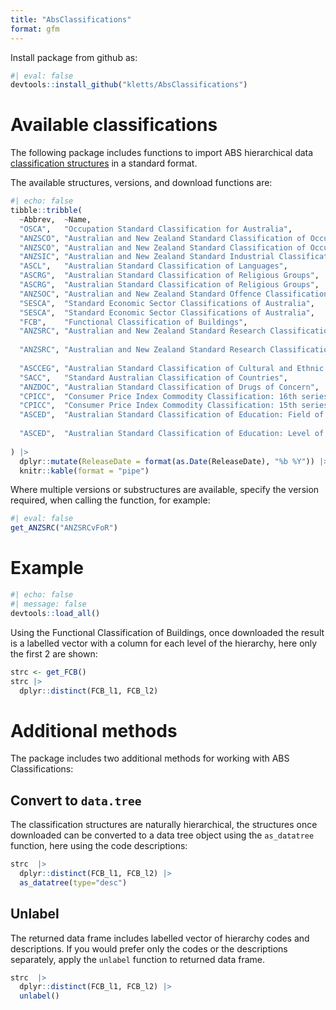 ```yaml
---
title: "AbsClassifications"
format: gfm
---
```


Install package from github as: 

```r
#| eval: false
devtools::install_github("kletts/AbsClassifications")
```

# Available classifications

The following package includes functions to import ABS hierarchical data [classification structures](https://www.abs.gov.au/statistics/classifications)
in a standard format.

The available structures, versions, and download functions are:

```r
#| echo: false
tibble::tribble(
  ~Abbrev,  ~Name,                                                              ~ReleaseDate, ~Version, ~Function,
  "OSCA",   "Occupation Standard Classification for Australia",                 "2024-12-06", "",            "get_OSCA",
  "ANZSCO", "Australian and New Zealand Standard Classification of Occupation", "2022-11-22", "ANZSCOv2022", "get_ANZSCO",
  "ANZSCO", "Australian and New Zealand Standard Classification of Occupation", "2021-11-23", "ANZSCOv2021", "get_ANZSCO",
  "ANZSIC", "Australian and New Zealand Standard Industrial Classification",    "2013-06-26", "",            "get_ANZSIC",
  "ASCL",   "Australian Standard Classification of Languages",                  "2025-03-25", "",            "get_ASCL",
  "ASCRG",  "Australian Standard Classification of Religious Groups",           "2024-03-26", "ASCRGv2024",  "get_ASCRG",
  "ASCRG",  "Australian Standard Classification of Religious Groups",           "2016-07-18", "ASCRGv2016",  "get_ASCRG",
  "ANZSOC", "Australian and New Zealand Standard Offence Classification",       "2023-11-30", "",            "get_ANZSOC",
  "SESCA",  "Standard Economic Sector Classifications of Australia",            "2021-12-03", "SISCAv2021",  "get_SESCA",
  "SESCA",  "Standard Economic Sector Classifications of Australia",            "2008-03-31", "SISCAv2008",  "get_SESCA",
  "FCB",    "Functional Classification of Buildings",                           "2021-01-21", "",            "get_FCB",
  "ANZSRC", "Australian and New Zealand Standard Research Classification: Field of Research",
                                                                                "2020-06-30", "ANZSRCvFoR", "get_ANZSRC",
  "ANZSRC", "Australian and New Zealand Standard Research Classification: Socio-Economic Objectives",
                                                                                "2020-06-30", "ANZSRCvSEO", "get_ANZSRC",
  "ASCCEG", "Australian Standard Classification of Cultural and Ethnic Groups", "2019-12-18", "",           "get_ASCCEG",
  "SACC",   "Standard Australian Classification of Countries",                  "2016-06-27", "",           "get_SACC",
  "ANZDOC", "Australian Standard Classification of Drugs of Concern",           "2011-07-06", "",           "get_ANZDOC",
  "CPICC",  "Consumer Price Index Commodity Classification: 16th series",       "2011-07-04", "CPICCv16",   "get_CPICC",
  "CPICC",  "Consumer Price Index Commodity Classification: 15th series",       "2011-07-04", "CPICCv15",   "get_CPICC",
  "ASCED",  "Australian Standard Classification of Education: Field of Education",
                                                                                "2001-08-22", "ASCEDvField", "get_ASCED",
  "ASCED",  "Australian Standard Classification of Education: Level of Education",
                                                                                "2001-08-22", "ASCEDvLevel", "get_ASCED",
) |> 
  dplyr::mutate(ReleaseDate = format(as.Date(ReleaseDate), "%b %Y")) |> 
  knitr::kable(format = "pipe") 
```

Where multiple versions or substructures are available, specify the version required, when calling the function, for example: 

```r
#| eval: false
get_ANZSRC("ANZSRCvFoR")
```

# Example 

```r
#| echo: false
#| message: false
devtools::load_all()
```

Using the Functional Classification of Buildings, once downloaded the result is a labelled vector with a column for each level of the hierarchy, here only the first 2 are shown: 

```r
strc <- get_FCB()
strc |> 
  dplyr::distinct(FCB_l1, FCB_l2) 
```

# Additional methods

The package includes two additional methods for working with ABS Classifications: 

## Convert to `data.tree`

The classification structures are naturally hierarchical, the structures once downloaded can be converted to a data tree object using the `as_datatree` function, here using the code descriptions:  

```r
strc  |> 
  dplyr::distinct(FCB_l1, FCB_l2) |> 
  as_datatree(type="desc")
```

## Unlabel

The returned data frame includes labelled vector of hierarchy codes and descriptions. If you would prefer only the codes or the descriptions separately, apply the `unlabel` function to returned data frame. 

```r
strc  |> 
  dplyr::distinct(FCB_l1, FCB_l2) |> 
  unlabel()
```




